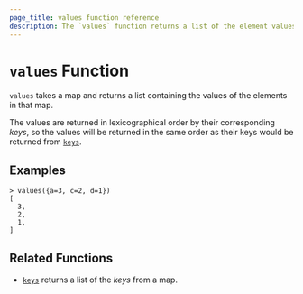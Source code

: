 ```yaml
---
page_title: values function reference
description: The `values` function returns a list of the element values in a given map. Learn how to use the `values` function in Packer templates.
---
```


# `values` Function

`values` takes a map and returns a list containing the values of the elements
in that map.

The values are returned in lexicographical order by their corresponding _keys_,
so the values will be returned in the same order as their keys would be
returned from [`keys`](/packer/docs/templates/hcl_templates/functions/collection/keys).

## Examples

```shell-session
> values({a=3, c=2, d=1})
[
  3,
  2,
  1,
]
```

## Related Functions

- [`keys`](/packer/docs/templates/hcl_templates/functions/collection/keys) returns a list of the _keys_ from a map.
